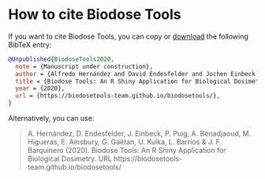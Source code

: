 # How to cite Biodose Tools {#appendix-cite}

If you want to cite Biodose Tools, you can copy or  [download](https://biodosetools-team.github.io/documentation/data/biodose-tools.bib) the following BibTeX entry:

```bib
@Unpublished{BiodoseTools2020,
  note = {Manuscript under construction},
  author = {Alfredo Hernández and David Endesfelder and Jochen Einbeck and Pere Puig and Amine Benadjaoud and Manuel Higueras and Elizabeth Ainsbury and Gruel Gaëtan and Ulrike Kulka and Lleonard Barrios and Joan Francesc Barquinero},
  title = {Biodose Tools: An R Shiny Application for Biological Dosimetry},
  year = {2020},
  url = {https://biodosetools-team.github.io/biodosetools/},
}
```

Alternatively, you can use:

> A. Hernández, D. Endesfelder, J. Einbeck, P. Puig, A. Benadjaoud, M. Higueras, E. Ainsbury, G. Gaëtan, U. Kulka, L. Barrios & J. F. Barquinero (2020). Biodose Tools: An R Shiny Application for Biological Dosimetry. URL https://biodosetools-team.github.io/biodosetools/
